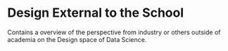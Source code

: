 # Design External to the School


Contains a overview of the perspective from industry or others outside of academia on the Design space of Data Science. 